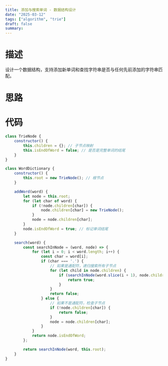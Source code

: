 ```yaml
---
title: 添加与搜索单词 - 数据结构设计
date: "2025-03-12"
tags: ["algorithm", "trie"]
draft: false
summary:
---
```


# 描述

设计一个数据结构，支持添加新单词和查找字符串是否与任何先前添加的字符串匹配。
    


# 思路





# 代码

```js
class TrieNode {
    constructor() {
        this.children = {}; // 子节点映射
        this.isEndOfWord = false; // 是否是完整单词的结尾
    }
}

class WordDictionary {
    constructor() {
        this.root = new TrieNode(); // 根节点
    }

    addWord(word) {
        let node = this.root;
        for (let char of word) {
            if (!node.children[char]) {
                node.children[char] = new TrieNode();
            }
            node = node.children[char];
        }
        node.isEndOfWord = true; // 标记单词结尾
    }

    search(word) {
        const searchInNode = (word, node) => {
            for (let i = 0; i < word.length; i++) {
                const char = word[i];
                if (char === '.') {
                    // 如果是通配符，递归搜索所有子节点
                    for (let child in node.children) {
                        if (searchInNode(word.slice(i + 1), node.children[child])) {
                            return true;
                        }
                    }
                    return false;
                } else {
                    // 如果不是通配符，检查子节点
                    if (!node.children[char]) {
                        return false;
                    }
                    node = node.children[char];
                }
            }
            return node.isEndOfWord;
        };

        return searchInNode(word, this.root);
    }
}


```











